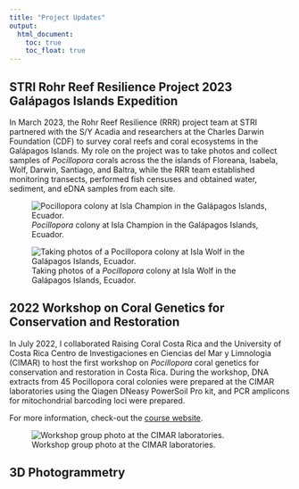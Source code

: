 ```yaml
---
title: "Project Updates"
output:  
  html_document:  
    toc: true  
    toc_float: true  
---
```


## STRI Rohr Reef Resilience Project 2023 Galápagos Islands Expedition

In March 2023, the Rohr Reef Resilience (RRR) project team at STRI partnered with the S/Y Acadia and researchers at the Charles Darwin Foundation (CDF) to survey coral reefs and coral ecosystems in the Galápagos Islands. My role on the project was to take photos and collect samples of *Pocillopora* corals across the the islands of Floreana, Isabela, Wolf, Darwin, Santiago, and Baltra, while the RRR team established monitoring transects, performed fish censuses and obtained water, sediment, and eDNA samples from each site.

![*Pocillopora* colony at Isla Champion in the Galápagos Islands, Ecuador.](./images/Pocillopora_805_Champion.JPG)

![Taking photos of a *Pocillopora* colony at Isla Wolf in the Galápagos Islands, Ecuador.](./images/Mike_Wolf_Transect-10.JPG)

## 2022 Workshop on Coral Genetics for Conservation and Restoration

In July 2022, I collaborated Raising Coral Costa Rica and the University of Costa Rica Centro de Investigaciones en Ciencias del Mar y Limnologia (CIMAR) to host the first workshop on *Pocillopora* coral genetics for conservation and restoration in Costa Rica. During the workshop, DNA extracts from 45 Pocillopora coral colonies were prepared at the CIMAR laboratories using the Qiagen DNeasy PowerSoil Pro kit, and PCR amplicons for mitochondrial barcoding loci were prepared.

For more information, check-out the [course website](https://michaeltconnelly.github.io/RaisingCoral_CoralGeneticsWorkshop_2022/).

![Workshop group photo at the CIMAR laboratories.](./images/RCCR_workshop_group_photo.JPG)

## 3D Photogrammetry

```{=html}
<script src="https://embed.github.com/view/3d/michaeltconnelly/michaeltconnelly.github.io/3dmodels/USNM_1260495_top MichaelConnelly.stl"></script>
```
